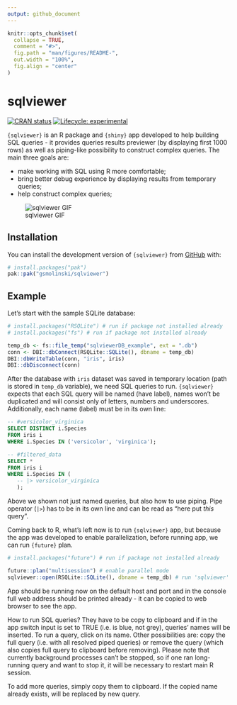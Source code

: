 ```yaml
---
output: github_document
---
```


<!-- README.md is generated from README.Rmd. Please edit that file -->

```r
knitr::opts_chunk$set(
  collapse = TRUE,
  comment = "#>",
  fig.path = "man/figures/README-",
  out.width = "100%",
  fig.align = "center"
)
```

# sqlviewer

<!-- badges: start -->
[![CRAN status](https://www.r-pkg.org/badges/version/sqlviewer)](https://CRAN.R-project.org/package=sqlviewer)
[![Lifecycle: experimental](https://img.shields.io/badge/lifecycle-experimental-orange.svg)](https://lifecycle.r-lib.org/articles/stages.html#experimental)
<!-- badges: end -->

`{sqlviewer}` is an R package and `{shiny}` app developed to help building SQL queries - it provides queries results previewer (by displaying first 1000 rows) as well as piping-like possibility to construct complex queries. The main three goals are:

- make working with SQL using R more comfortable;
- bring better debug experience by displaying results from temporary queries;
- help construct complex queries;

![sqlviewer GIF](./sqlviewer.gif)

## Installation

You can install the development version of `{sqlviewer}` from [GitHub](https://github.com/) with:

``` r
# install.packages("pak")
pak::pak("gsmolinski/sqlviewer")
```

## Example

Let's start with the sample SQLite database:

```r
# install.packages("RSQLite") # run if package not installed already
# install.packages("fs") # run if package not installed already

temp_db <- fs::file_temp("sqlviewerDB_example", ext = ".db")
conn <- DBI::dbConnect(RSQLite::SQLite(), dbname = temp_db)
DBI::dbWriteTable(conn, "iris", iris)
DBI::dbDisconnect(conn)
```
After the database with `iris` dataset was saved in temporary location (path is stored in `temp_db` variable), we need SQL queries to run. `{sqlviewer}` expects that each SQL query will be named (have label), names won't be duplicated and will consist only of letters, numbers and underscores. Additionally, each name (label) must be in its own line:

```sql
-- #versicolor_virginica
SELECT DISTINCT i.Species
FROM iris i
WHERE i.Species IN ('versicolor', 'virginica');

-- #filtered_data
SELECT *
FROM iris i
WHERE i.Species IN (
   -- |> versicolor_virginica
   );
```

Above we shown not just named queries, but also how to use piping. Pipe operator (`|>`) has to be in its own line and can be read as "here put *this* query".

Coming back to R, what's left now is to run `{sqlviewer}` app, but because the app was developed to enable parallelization, before running app, we can run `{future}` plan.

```r
# install.packages("future") # run if package not installed already

future::plan("multisession") # enable parallel mode
sqlviewer::open(RSQLite::SQLite(), dbname = temp_db) # run 'sqlviewer' app against temporary database
```

App should be running now on the default host and port and in the console full web address should be printed already - it can be copied to web browser to see the app.

How to run SQL queries? They have to be copy to clipboard and if in the app switch input is set to TRUE (i.e. is blue, not grey), queries' names will be inserted. To run a query, click on its name. Other possibilities are: copy the full query (i.e. with all resolved piped queries) or remove the query (which also copies full query to clipboard before removing). Please note that currently background processes can't be stopped, so if one ran long-running query and want to stop it, it will be necessary to restart main R session.

To add more queries, simply copy them to clipboard. If the copied name already exists, will be replaced by new query.
